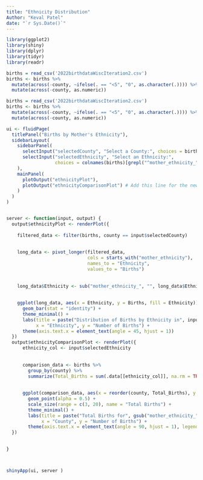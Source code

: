 ```yaml
---
title: "Ethnicity Distribution"
Author: "Keval Patel"
date: "`r Sys.Date()`"
---
```



```r
library(ggplot2)
library(shiny)
library(dplyr)
library(tidyr)
library(readr)

births = read_csv('2022birthdataWiscIteration2.csv')
births <- births %>%
  mutate(across(-county, ~ifelse(. == "<5", "0", as.character(.)))) %>%
  mutate(across(-county, as.numeric))

```

```r
births = read_csv('2022birthdataWiscIteration2.csv')
births <- births %>%
  mutate(across(-county, ~ifelse(. == "<5", "0", as.character(.)))) %>%
  mutate(across(-county, as.numeric))
```

```r
ui <- fluidPage(
  titlePanel("Births by Mother's Ethnicity"),
  sidebarLayout(
    sidebarPanel(
      selectInput("selectedCounty", "Select a County:", choices = births$county),
      selectInput("selectedEthnicity", "Select an Ethnicity:",
                  choices = colnames(births)[grepl("^mother_ethnicity_", colnames(births))])
    ),
    mainPanel(
      plotOutput("ethnicityPlot"),
      plotOutput("ethnicityComparisonPlot") # Add this line for the new plot
    )
  )
)


server <- function(input, output) {
  output$ethnicityPlot <- renderPlot({
    
    filtered_data <- filter(births, county == input$selectedCounty)
    
   
    long_data <- pivot_longer(filtered_data, 
                              cols = starts_with("mother_ethnicity"), 
                              names_to = "Ethnicity", 
                              values_to = "Births")
    
    
    long_data$Ethnicity <- sub("mother_ethnicity_", "", long_data$Ethnicity)
    
    
    ggplot(long_data, aes(x = Ethnicity, y = Births, fill = Ethnicity)) +
      geom_bar(stat = "identity") +
      theme_minimal() +
      labs(title = paste("Distribution of Births by Ethnicity in", input$selectedCounty),
           x = "Ethnicity", y = "Number of Births") +
      theme(axis.text.x = element_text(angle = 45, hjust = 1)) 
  })
  output$ethnicityComparisonPlot <- renderPlot({
      ethnicity_col <- input$selectedEthnicity 
      
      
      comparison_data <- births %>%
        group_by(county) %>%
        summarize(Total_Births = sum(.data[[ethnicity_col]], na.rm = TRUE))
      
      
      ggplot(comparison_data, aes(x = reorder(county, Total_Births), y = Total_Births, size = Total_Births, color = county)) +
        geom_point(alpha = 0.5) +
        scale_size(range = c(3, 20), name = "Total Births") +
        theme_minimal() +
        labs(title = paste("Total Births for", gsub("mother_ethnicity_", "", ethnicity_col), "Across Counties"),
             x = "County", y = "Number of Births") +
        theme(axis.text.x = element_text(angle = 90, hjust = 1), legend.position = "none") 
  })
  

}



shinyApp(ui, server )

```





